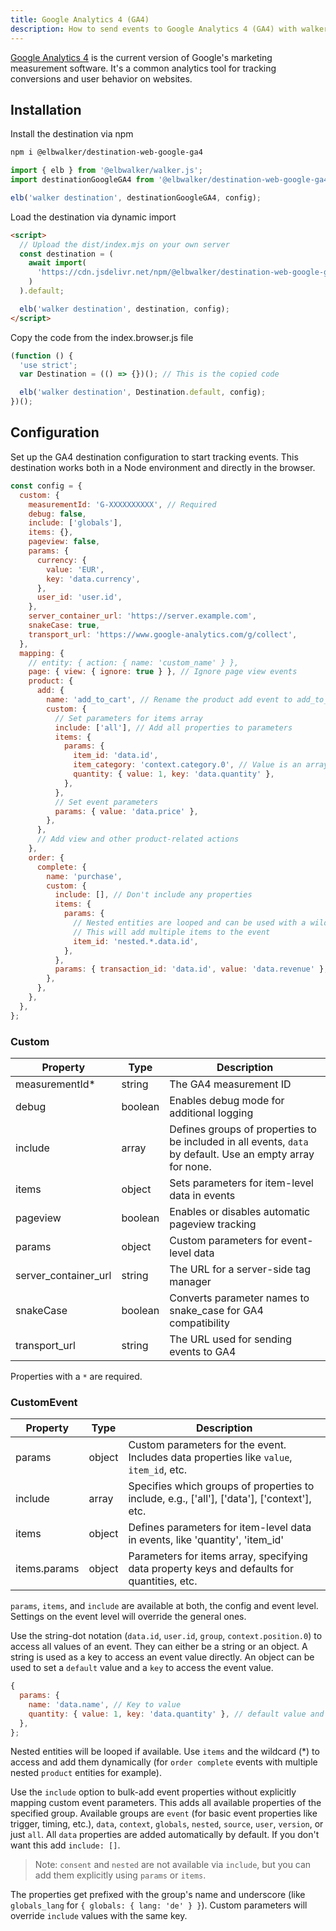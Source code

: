```yaml
---
title: Google Analytics 4 (GA4)
description: How to send events to Google Analytics 4 (GA4) with walker.js
---
```



<PackageLink
  browser="@elbwalker/destination-web-google-ga4"
  es5="@elbwalker/destination-web-google-ga4"
  github="packages/destinations/web/google-ga4"
  npm="@elbwalker/destination-web-google-ga4"
/>

[Google Analytics 4](https://marketingplatform.google.com/about/analytics) is
the current version of Google's marketing measurement software. It's a common
analytics tool for tracking conversions and user behavior on websites.

## Installation

<Tabs>
  <TabItem value="ts" label="TypeScript" default>
Install the destination via npm

```bash
npm i @elbwalker/destination-web-google-ga4
```

```js
import { elb } from '@elbwalker/walker.js';
import destinationGoogleGA4 from '@elbwalker/destination-web-google-ga4';

elb('walker destination', destinationGoogleGA4, config);
```

</TabItem>
<TabItem value="script" label="Script">
Load the destination via dynamic import

```html
<script>
  // Upload the dist/index.mjs on your own server
  const destination = (
    await import(
      'https://cdn.jsdelivr.net/npm/@elbwalker/destination-web-google-ga4/dist/index.mjs'
    )
  ).default;

  elb('walker destination', destination, config);
</script>
```

</TabItem>
  <TabItem value="code" label="Code">
Copy the code from the&nbsp;<Link to="https://cdn.jsdelivr.net/npm/@elbwalker/destination-web-google-ga4@latest/dist/index.browser.js">index.browser.js</Link> file

```js
(function () {
  'use strict';
  var Destination = (() => {})(); // This is the copied code

  elb('walker destination', Destination.default, config);
})();
```

  </TabItem>
</Tabs>

## Configuration

Set up the GA4 destination configuration to start tracking events. This
destination works both in a Node environment and directly in the browser.

```js
const config = {
  custom: {
    measurementId: 'G-XXXXXXXXXX', // Required
    debug: false,
    include: ['globals'],
    items: {},
    pageview: false,
    params: {
      currency: {
        value: 'EUR',
        key: 'data.currency',
      },
      user_id: 'user.id',
    },
    server_container_url: 'https://server.example.com',
    snakeCase: true,
    transport_url: 'https://www.google-analytics.com/g/collect',
  },
  mapping: {
    // entity: { action: { name: 'custom_name' } },
    page: { view: { ignore: true } }, // Ignore page view events
    product: {
      add: {
        name: 'add_to_cart', // Rename the product add event to add_to_cart
        custom: {
          // Set parameters for items array
          include: ['all'], // Add all properties to parameters
          items: {
            params: {
              item_id: 'data.id',
              item_category: 'context.category.0', // Value is an array
              quantity: { value: 1, key: 'data.quantity' },
            },
          },
          // Set event parameters
          params: { value: 'data.price' },
        },
      },
      // Add view and other product-related actions
    },
    order: {
      complete: {
        name: 'purchase',
        custom: {
          include: [], // Don't include any properties
          items: {
            params: {
              // Nested entities are looped and can be used with a wildcard
              // This will add multiple items to the event
              item_id: 'nested.*.data.id',
            },
          },
          params: { transaction_id: 'data.id', value: 'data.revenue' },
        },
      },
    },
  },
};
```

### Custom

| Property             | Type    | Description                                                                                                |
| -------------------- | ------- | ---------------------------------------------------------------------------------------------------------- |
| measurementId\*      | string  | The GA4 measurement ID                                                                                     |
| debug                | boolean | Enables debug mode for additional logging                                                                  |
| include              | array   | Defines groups of properties to be included in all events, `data` by default. Use an empty array for none. |
| items                | object  | Sets parameters for item-level data in events                                                              |
| pageview             | boolean | Enables or disables automatic pageview tracking                                                            |
| params               | object  | Custom parameters for event-level data                                                                     |
| server_container_url | string  | The URL for a server-side tag manager                                                                      |
| snakeCase            | boolean | Converts parameter names to snake_case for GA4 compatibility                                               |
| transport_url        | string  | The URL used for sending events to GA4                                                                     |

Properties with a `*` are required.

### CustomEvent

| Property     | Type   | Description                                                                                 |
| ------------ | ------ | ------------------------------------------------------------------------------------------- |
| params       | object | Custom parameters for the event. Includes data properties like `value`, `item_id`, etc.     |
| include      | array  | Specifies which groups of properties to include, e.g., ['all'], ['data'], ['context'], etc. |
| items        | object | Defines parameters for item-level data in events, like 'quantity', 'item_id'                |
| items.params | object | Parameters for items array, specifying data property keys and defaults for quantities, etc. |

`params`, `items`, and `include` are available at both, the config and event
level. Settings on the event level will override the general ones.

Use the&nbsp;<Link to="/docs/utils/helper#bypath">string-dot notation</Link>
(`data.id`, `user.id`, `group`, `context.position.0`) to access all values of an
event. They can either be a string or an object. A string is used as a key to
access an event value directly. An object can be used to set a `default` value
and a `key` to access the event value.

```js
{
  params: {
    name: 'data.name', // Key to value
    quantity: { value: 1, key: 'data.quantity' }, // default value and key to value
  },
};
```

Nested entities will be looped if available. Use `items` and the wildcard (\*)
to access and add them dynamically (for `order complete` events with multiple
nested `product` entities for example).

Use the `include` option to bulk-add event properties without explicitly mapping
custom event parameters. This adds all available properties of the specified
group. Available groups are `event` (for basic event properties like trigger,
timing, etc.), `data`, `context`, `globals`, `nested`, `source`, `user`,
`version`, or just `all`. All `data` properties are added automatically by
default. If you don't want this add `include: []`.

> Note: `consent` and `nested` are not available via `include`, but you can add
> them explicitly using `params` or `items`.

The properties get prefixed with the group's name and underscore (like
`globals_lang` for `{ globals: { lang: 'de' } }`). Custom parameters will
override `include` values with the same key.
